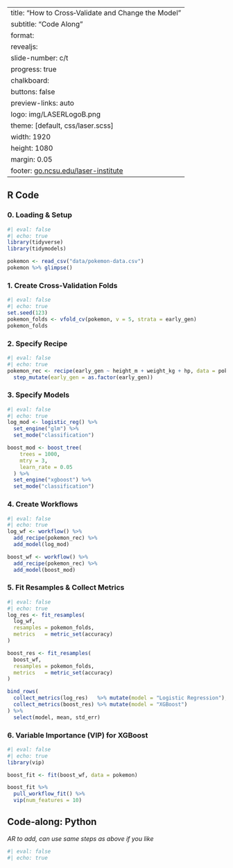 
---
title: "How to Cross‑Validate and Change the Model"
subtitle: "Code Along"
format:
  revealjs:
    slide-number: c/t
    progress: true
    chalkboard:
      buttons: false
    preview-links: auto
    logo: img/LASERLogoB.png
    theme: [default, css/laser.scss]
    width: 1920
    height: 1080
    margin: 0.05
    footer: <a href="https://www.go.ncsu.edu/laser-institute">go.ncsu.edu/laser-institute
---

## R Code

::: {.panel-tabset}

### 0. Loading & Setup

```r
#| eval: false
#| echo: true
library(tidyverse)
library(tidymodels)

pokemon <- read_csv("data/pokemon-data.csv")
pokemon %>% glimpse()
```

### 1. Create Cross‑Validation Folds

```r
#| eval: false
#| echo: true
set.seed(123)
pokemon_folds <- vfold_cv(pokemon, v = 5, strata = early_gen)
pokemon_folds
```

### 2. Specify Recipe

```r
#| eval: false
#| echo: true
pokemon_rec <- recipe(early_gen ~ height_m + weight_kg + hp, data = pokemon) %>% 
  step_mutate(early_gen = as.factor(early_gen))
```

### 3. Specify Models

```r
#| eval: false
#| echo: true
log_mod <- logistic_reg() %>% 
  set_engine("glm") %>% 
  set_mode("classification")

boost_mod <- boost_tree(
    trees = 1000, 
    mtry = 3, 
    learn_rate = 0.05
  ) %>% 
  set_engine("xgboost") %>% 
  set_mode("classification")
```

### 4. Create Workflows

```r
#| eval: false
#| echo: true
log_wf <- workflow() %>% 
  add_recipe(pokemon_rec) %>% 
  add_model(log_mod)

boost_wf <- workflow() %>% 
  add_recipe(pokemon_rec) %>% 
  add_model(boost_mod)
```

### 5. Fit Resamples & Collect Metrics

```r
#| eval: false
#| echo: true
log_res <- fit_resamples(
  log_wf,
  resamples = pokemon_folds,
  metrics   = metric_set(accuracy)
)

boost_res <- fit_resamples(
  boost_wf,
  resamples = pokemon_folds,
  metrics   = metric_set(accuracy)
)

bind_rows(
  collect_metrics(log_res)   %>% mutate(model = "Logistic Regression"),
  collect_metrics(boost_res) %>% mutate(model = "XGBoost")
) %>% 
  select(model, mean, std_err)
```

### 6. Variable Importance (VIP) for XGBoost

```r
#| eval: false
#| echo: true
library(vip)

boost_fit <- fit(boost_wf, data = pokemon)

boost_fit %>% 
  pull_workflow_fit() %>% 
  vip(num_features = 10)
```

:::

## Code‑along: Python

*AR to add, can use same steps as above if you like*

```python
#| eval: false
#| echo: true

```
